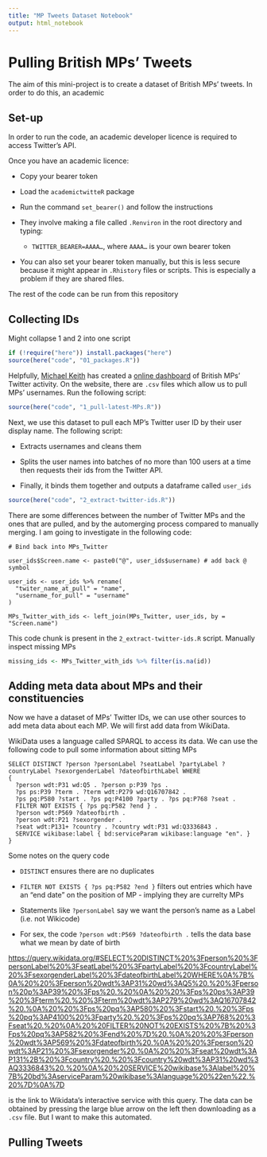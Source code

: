 ```yaml
---
title: "MP Tweets Dataset Notebook"
output: html_notebook
---
```


# Pulling British MPs' Tweets

The aim of this mini-project is to create a dataset of British MPs' tweets. In order to do this, an academic

## Set-up

In order to run the code, an academic developer licence is required to access Twitter's API.

Once you have an academic licence:

-   Copy your bearer token

-   Load the `academictwitteR` package

-   Run the command `set_bearer()` and follow the instructions

-   They involve making a file called `.Renviron` in the root directory and typing:

    -   `TWITTER_BEARER=AAAA…`, where `AAAA…` is your own bearer token

-   You can also set your bearer token manually, but this is less secure because it might appear in `.Rhistory` files or scripts. This is especially a problem if they are shared files.

The rest of the code can be run from this repository

## Collecting IDs

Might collapse 1 and 2 into one script

```r
if (!require("here")) install.packages("here")
source(here("code", "01_packages.R"))
```

Helpfully, [Michael Keith](https://www.michaelkeith.co.uk/) has created a [online dashboard](https://www.politics-social.com/) of British MPs' Twitter activity. On the website, there are `.csv` files which allow us to pull MPs' usernames. Run the following script:

```r
source(here("code", "1_pull-latest-MPs.R"))
```

Next, we use this dataset to pull each MP's Twitter user ID by their user display name. The following script:

-   Extracts usernames and cleans them

-   Splits the user names into batches of no more than 100 users at a time then requests their ids from the Twitter API.

-   Finally, it binds them together and outputs a dataframe called `user_ids`

```r
source(here("code", "2_extract-twitter-ids.R"))
```

There are some differences between the number of Twitter MPs and the ones that are pulled, and by the automerging process compared to manually merging. I am going to investigate in the following code:

    # Bind back into MPs_Twitter 

    user_ids$Screen.name <- paste0("@", user_ids$username) # add back @ symbol 

    user_ids <- user_ids %>% rename(
      "twiter_name_at_pull" = "name",
      "username_for_pull" = "username"
    )

    MPs_Twitter_with_ids <- left_join(MPs_Twitter, user_ids, by = "Screen.name")

This code chunk is present in the `2_extract-twitter-ids.R` script. Manually inspect missing MPs

```r
missing_ids <- MPs_Twitter_with_ids %>% filter(is.na(id))
```

## Adding meta data about MPs and their constituencies

Now we have a dataset of MPs' Twitter IDs, we can use other sources to add meta data about each MP. We will first add data from WikiData.

WikiData uses a language called SPARQL to access its data. We can use the following code to pull some information about sitting MPs

    SELECT DISTINCT ?person ?personLabel ?seatLabel ?partyLabel ?countryLabel ?sexorgenderLabel ?dateofbirthLabel WHERE
    {
      ?person wdt:P31 wd:Q5 . ?person p:P39 ?ps . 
      ?ps ps:P39 ?term . ?term wdt:P279 wd:Q16707842 .
      ?ps pq:P580 ?start . ?ps pq:P4100 ?party . ?ps pq:P768 ?seat . 
      FILTER NOT EXISTS { ?ps pq:P582 ?end } .
      ?person wdt:P569 ?dateofbirth .
      ?person wdt:P21 ?sexorgender .
      ?seat wdt:P131+ ?country . ?country wdt:P31 wd:Q3336843 . 
      SERVICE wikibase:label { bd:serviceParam wikibase:language "en". }
    }

Some notes on the query code

-   `DISTINCT` ensures there are no duplicates

-   `FILTER NOT EXISTS { ?ps pq:P582 ?end }` filters out entries which have an "end date" on the position of MP - implying they are currelty MPs

-   Statements like `?personLabel` say we want the person's name as a Label (i.e. not Wikicode)

-   For sex, the code `?person wdt:P569 ?dateofbirth .` tells the data base what we mean by date of birth

<https://query.wikidata.org/#SELECT%20DISTINCT%20%3Fperson%20%3FpersonLabel%20%3FseatLabel%20%3FpartyLabel%20%3FcountryLabel%20%3FsexorgenderLabel%20%3FdateofbirthLabel%20WHERE%0A%7B%0A%20%20%3Fperson%20wdt%3AP31%20wd%3AQ5%20.%20%3Fperson%20p%3AP39%20%3Fps%20.%20%0A%20%20%3Fps%20ps%3AP39%20%3Fterm%20.%20%3Fterm%20wdt%3AP279%20wd%3AQ16707842%20.%0A%20%20%3Fps%20pq%3AP580%20%3Fstart%20.%20%3Fps%20pq%3AP4100%20%3Fparty%20.%20%3Fps%20pq%3AP768%20%3Fseat%20.%20%0A%20%20FILTER%20NOT%20EXISTS%20%7B%20%3Fps%20pq%3AP582%20%3Fend%20%7D%20.%0A%20%20%3Fperson%20wdt%3AP569%20%3Fdateofbirth%20.%0A%20%20%3Fperson%20wdt%3AP21%20%3Fsexorgender%20.%0A%20%20%3Fseat%20wdt%3AP131%2B%20%3Fcountry%20.%20%3Fcountry%20wdt%3AP31%20wd%3AQ3336843%20.%20%0A%20%20SERVICE%20wikibase%3Alabel%20%7B%20bd%3AserviceParam%20wikibase%3Alanguage%20%22en%22.%20%7D%0A%7D>

is the link to Wikidata's interactive service with this query. The data can be obtained by pressing the large blue arrow on the left then downloading as a `.csv` file. But I want to make this automated.

## Pulling Tweets
